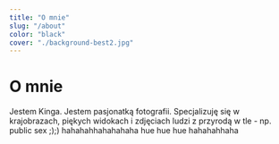 ```yaml
---
title: "O mnie"
slug: "/about"
color: "black"
cover: "./background-best2.jpg"
---
```


# O mnie

Jestem Kinga. Jestem pasjonatką fotografii. Specjalizuję się w krajobrazach, piękych widokach i zdjęciach ludzi z przyrodą w tle - np. public sex ;);) hahahahhahahahaha hue hue hue hahahahhaha